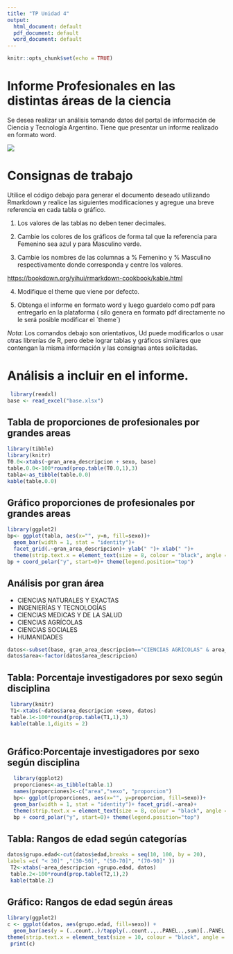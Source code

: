 ---
title: "TP Unidad 4"
output:
  html_document: default
  pdf_document: default
  word_document: default
---

```{r setup, include=FALSE}
knitr::opts_chunk$set(echo = TRUE)
```

# Informe Profesionales en las distintas áreas de la ciencia

Se desea realizar un análisis tomando datos del portal de información de Ciencia y Tecnología Argentino. Tiene que presentar un informe realizado en formato word.

![](portal.jpg)

# Consignas de trabajo

Utilice el código debajo para generar el documento deseado utilizando Rmarkdown y realice las siguientes modificaciones y agregue una breve referencia en cada tabla o gráfico.

 1. Los valores de las tablas no deben tener decimales.

 2. Cambie los colores de los gráficos de forma tal que la referencia para Femenino sea azul y para Masculino verde.

 3. Cambie los nombres de las columnas a % Femenino y % Masculino respectivamente donde corresponda y centre los valores.

<https://bookdown.org/yihui/rmarkdown-cookbook/kable.html>

 4. Modifique el theme que viene por defecto.

 5. Obtenga el informe en formato word y luego guardelo como pdf para entregarlo en la plataforma ( silo genera en formato pdf directamente no le será posible modificar el ´theme´)

*Nota*: Los comandos debajo son orientativos, Ud puede modificarlos o usar otras librerías de R, pero debe lograr tablas y gráficos similares que contengan la misma información y las consignas antes solicitadas.

# Análisis a incluir en el informe.

```{r echo=TRUE}
 library(readxl)
base <- read_excel("base.xlsx")
```

## Tabla de proporciones de profesionales por grandes areas

```{r echo=TRUE, fig.height=5, fig.width=10, message=FALSE, warning=FALSE, paged.print=FALSE}
library(tibble) 
library(knitr)
T0.0<-xtabs(~gran_area_descripcion + sexo, base)
table.0.0<-100*round(prop.table(T0.0,1),3)
tabla<-as_tibble(table.0.0)
kable(table.0.0) 

```

## Gráfico proporciones de profesionales por grandes areas

```{r echo=TRUE, fig.height=10, fig.width=15, message=FALSE, warning=FALSE}
library(ggplot2)
bp<- ggplot(tabla, aes(x="", y=n, fill=sexo))+ 
  geom_bar(width = 1, stat = "identity")+
  facet_grid(.~gran_area_descripcion)+ ylab(" ")+ xlab(" ")+
  theme(strip.text.x = element_text(size = 8, colour = "black", angle = 60)) 
bp + coord_polar("y", start=0)+ theme(legend.position="top")
```

## Análisis por gran área

-   CIENCIAS NATURALES Y EXACTAS
-   INGENIERÍAS Y TECNOLOGÍAS
-   CIENCIAS MEDICAS Y DE LA SALUD
-   CIENCIAS AGRÍCOLAS
-   CIENCIAS SOCIALES
-   HUMANIDADES

```{r echo=TRUE, message=FALSE, warning=FALSE, paged.print=FALSE}
datos<-subset(base, gran_area_descripcion=="CIENCIAS AGRÍCOLAS" & area_descripcion!="SIN DATOS" & edad>0)
datos$area<-factor(datos$area_descripcion)
```

## Tabla: Porcentaje investigadores por sexo según disciplina

```{r echo=TRUE, message=FALSE, warning=FALSE}
 library(knitr)
 T1<-xtabs(~datos$area_descripcion +sexo, datos)
 table.1<-100*round(prop.table(T1,1),3)
 kable(table.1,digits = 2) 
 
```

## Gráfico:Porcentaje investigadores por sexo según disciplina

```{r echo=TRUE, fig.height=5, fig.width=10, message=FALSE, warning=FALSE}
  library(ggplot2) 
  proporciones<-as_tibble(table.1) 
  names(proporciones)<-c("area","sexo", "proporcion") 
  bp<- ggplot(proporciones, aes(x="", y=proporcion, fill=sexo))+ 
  geom_bar(width = 1, stat = "identity")+ facet_grid(.~area)+
  theme(strip.text.x = element_text(size = 8, colour = "black", angle = 60)) 
  bp + coord_polar("y", start=0)+ theme(legend.position="top") 
```

## Tabla: Rangos de edad según categorías

```{r echo=TRUE, fig.height=5, fig.width=10, message=FALSE, warning=FALSE}
datos$grupo.edad<-cut(datos$edad,breaks = seq(10, 100, by = 20), 
labels =c( "< 30]" ,"(30-50]", "(50-70]", "(70-90]" ))
 T2<-xtabs(~area_descripcion +grupo.edad, datos)
 table.2<-100*round(prop.table(T2,1),2)
 kable(table.2)
```

## Gráfico: Rangos de edad según áreas

```{r echo=TRUE,fig.height=5, fig.width=10,  message=FALSE, warning=FALSE}
library(ggplot2)
c <- ggplot(datos, aes(grupo.edad, fill=sexo)) +
  geom_bar(aes(y = (..count..)/tapply(..count..,..PANEL..,sum)[..PANEL..]))  + facet_grid(.~area_descripcion  ) +
theme(strip.text.x = element_text(size = 10, colour = "black", angle = 60)) + theme(axis.text.x = element_text(angle=90, vjust=1, size=10))+ theme(legend.position="top") +ggtitle("Distribución por genero") + theme(plot.title = element_text(lineheight=.8, face="bold",colour="black"))+ ylab("proporcion")
 print(c)
```
